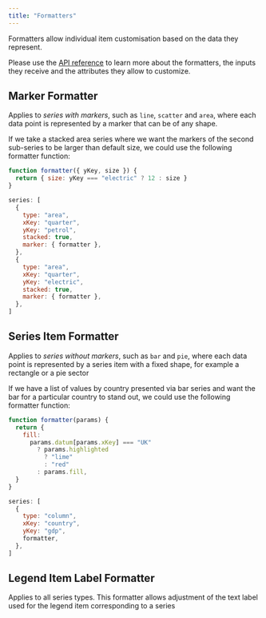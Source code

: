 ```yaml
---
title: "Formatters"
---
```


Formatters allow individual item customisation based on the data they represent.

Please use the [API reference](/charts-api/) to learn more about the formatters, the inputs they receive and the attributes they allow to customize.

## Marker Formatter

Applies to _series with markers_, such as `line`, `scatter` and `area`, where each data point is represented by a marker that can be of any shape.

If we take a stacked area series where we want the markers of the second sub-series to be larger than default size, we could use the following formatter function:

```js
function formatter({ yKey, size }) {
  return { size: yKey === "electric" ? 12 : size }
}

series: [
  {
    type: "area",
    xKey: "quarter",
    yKey: "petrol",
    stacked: true,
    marker: { formatter },
  },
  {
    type: "area",
    xKey: "quarter",
    yKey: "electric",
    stacked: true,
    marker: { formatter },
  },
]
```

<ChartExampleRunner title='Marker Formatter' name='marker-formatter' type='generated'></ChartExampleRunner>

## Series Item Formatter

Applies to _series without markers_, such as `bar` and `pie`, where each data point is represented by a series item with a fixed shape, for example a rectangle or a pie sector

If we have a list of values by country presented via bar series and want the bar for a particular country to stand out, we could use the following formatter function:

```js
function formatter(params) {
  return {
    fill:
      params.datum[params.xKey] === "UK"
        ? params.highlighted
          ? "lime"
          : "red"
        : params.fill,
  }
}

series: [
  {
    type: "column",
    xKey: "country",
    yKey: "gdp",
    formatter,
  },
]
```

<ChartExampleRunner title='Series Formatter' name='series-formatter' type='generated'></ChartExampleRunner>

## Legend Item Label Formatter

Applies to all series types. This formatter allows adjustment of the text label used for the legend
item corresponding to a series

<ChartExampleRunner title='Legend Item Label Formatter' name='legend-item-formatter' type='generated'></ChartExampleRunner>